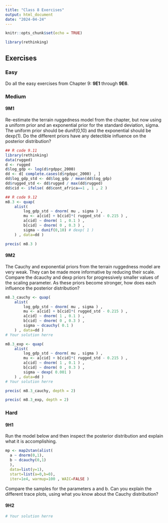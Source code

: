 ```yaml
---
title: "Class 8 Exercises"
output: html_document
date: "2024-04-24"
---
```


```r
knitr::opts_chunk$set(echo = TRUE)
```

```r
library(rethinking)
```

## Exercises

### Easy

Do all the easy exercises from Chapter 9: **9E1** through **9E6**.

### Medium

#### 9M1

Re-estimate the terrain ruggedness model from the chapter, but now using a uniform prior and
an exponential prior for the standard deviation, sigma. The uniform prior should be dunif(0,10)
and the exponential should be dexp(1). Do the different priors have any detectible influence on the
posterior distribution?

```r

## R code 9.11
library(rethinking)
data(rugged)
d <- rugged
d$log_gdp <- log(d$rgdppc_2000)
dd <- d[ complete.cases(d$rgdppc_2000) , ]
dd$log_gdp_std <- dd$log_gdp / mean(dd$log_gdp)
dd$rugged_std <- dd$rugged / max(dd$rugged)
dd$cid <- ifelse( dd$cont_africa==1 , 1 , 2 )

## R code 9.12
m8.3 <- quap(
    alist(
        log_gdp_std ~ dnorm( mu , sigma ) ,
        mu <- a[cid] + b[cid]*( rugged_std - 0.215 ) ,
        a[cid] ~ dnorm( 1 , 0.1 ) ,
        b[cid] ~ dnorm( 0 , 0.3 ) ,
        sigma ~ dunif(0,10) # dexp( 1 )
    ) , data=dd )

precis( m8.3 )

```


#### 9M2

The Cauchy and exponential priors from the terrain ruggedness model are very weak. They
can be made more informative by reducing their scale. Compare the dcauchy and dexp priors for
progressively smaller values of the scaling parameter. As these priors become stronger, how does each
influence the posterior distribution?

```r

m8.3_cauchy <- quap(
    alist(
        log_gdp_std ~ dnorm( mu , sigma ) ,
        mu <- a[cid] + b[cid]*( rugged_std - 0.215 ) ,
        a[cid] ~ dnorm( 1 , 0.1 ) ,
        b[cid] ~ dnorm( 0 , 0.3 ) ,
        sigma ~ dcauchy( 0.1 )
    ) , data=dd )
# Your solution herre

m8.3_exp <- quap(
    alist(
        log_gdp_std ~ dnorm( mu , sigma ) ,
        mu <- a[cid] + b[cid]*( rugged_std - 0.215 ) ,
        a[cid] ~ dnorm( 1 , 0.1 ) ,
        b[cid] ~ dnorm( 0 , 0.3 ) ,
        sigma ~ dexp( 0.001 )
    ) , data=dd )
# Your solution herre

precis( m8.3_cauchy, depth = 2)

precis( m8.3_exp, depth = 2)

```

### Hard

#### 9H1

Run the model below and then inspect the posterior distribution and explain what it is accomplishing.

```r

mp <- map2stan(alist(
  a ~ dnorm(0,1),
  b ~ dcauchy(0,1)
  ),
  data=list(y=1),
  start=list(a=0,b=0),
  iter=1e4, warmup=100 , WAIC=FALSE )

```

Compare the samples for the parameters a and b. Can you explain the different trace plots, using
what you know about the Cauchy distribution?

#### 9H2

```r

# Your solution herre

```
